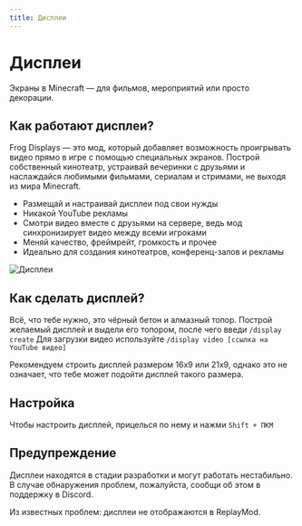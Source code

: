 ```yaml
---
title: Дисплеи
---
```


# Дисплеи

Экраны в Minecraft — для фильмов, мероприятий или просто декорации.

## Как работают дисплеи?

Frog Displays — это мод, который добавляет возможность проигрывать видео прямо в игре с помощью специальных экранов. Построй собственный кинотеатр, устраивай вечеринки с друзьями и наслаждайся любимыми фильмами, сериалам и стримами, не выходя из мира Minecraft.

- Размещай и настраивай дисплеи под свои нужды
- Никакой YouTube рекламы
- Смотри видео вместе с друзьями на сервере, ведь мод синхронизирует видео между всеми игроками
- Меняй качество, фреймрейт, громкость и прочее
- Идеально для создания кинотеатров, конференц-залов и рекламы

![Дисплеи](/assets/features/displays.png)

## Как сделать дисплей?

Всё, что тебе нужно, это чёрный бетон и алмазный топор. Построй желаемый дисплей и выдели его топором, после чего введи `/display create`
Для загрузки видео используйте `/display video [ссылка на YouTube видео]`

Рекомендуем строить дисплей размером 16х9 или 21х9, однако это не означает, что тебе может подойти дисплей такого размера.

## Настройка

Чтобы настроить дисплей, прицелься по нему и нажми `Shift + ПКМ`

## Предупреждение

Дисплеи находятся в стадии разработки и могут работать нестабильно. В случае обнаружения проблем, пожалуйста, сообщи об этом в поддержку в Discord.

Из известных проблем: дисплеи не отображаются в ReplayMod.

